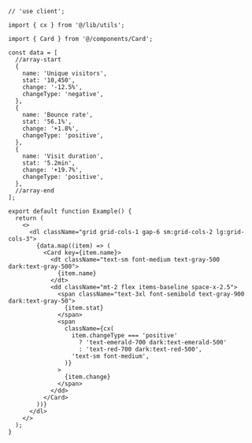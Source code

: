 ````tsx
// 'use client';

import { cx } from '@/lib/utils';

import { Card } from '@/components/Card';

const data = [
  //array-start
  {
    name: 'Unique visitors',
    stat: '10,450',
    change: '-12.5%',
    changeType: 'negative',
  },
  {
    name: 'Bounce rate',
    stat: '56.1%',
    change: '+1.8%',
    changeType: 'positive',
  },
  {
    name: 'Visit duration',
    stat: '5.2min',
    change: '+19.7%',
    changeType: 'positive',
  },
  //array-end
];

export default function Example() {
  return (
    <>
      <dl className="grid grid-cols-1 gap-6 sm:grid-cols-2 lg:grid-cols-3">
        {data.map((item) => (
          <Card key={item.name}>
            <dt className="text-sm font-medium text-gray-500 dark:text-gray-500">
              {item.name}
            </dt>
            <dd className="mt-2 flex items-baseline space-x-2.5">
              <span className="text-3xl font-semibold text-gray-900 dark:text-gray-50">
                {item.stat}
              </span>
              <span
                className={cx(
                  item.changeType === 'positive'
                    ? 'text-emerald-700 dark:text-emerald-500'
                    : 'text-red-700 dark:text-red-500',
                  'text-sm font-medium',
                )}
              >
                {item.change}
              </span>
            </dd>
          </Card>
        ))}
      </dl>
    </>
  );
}

````